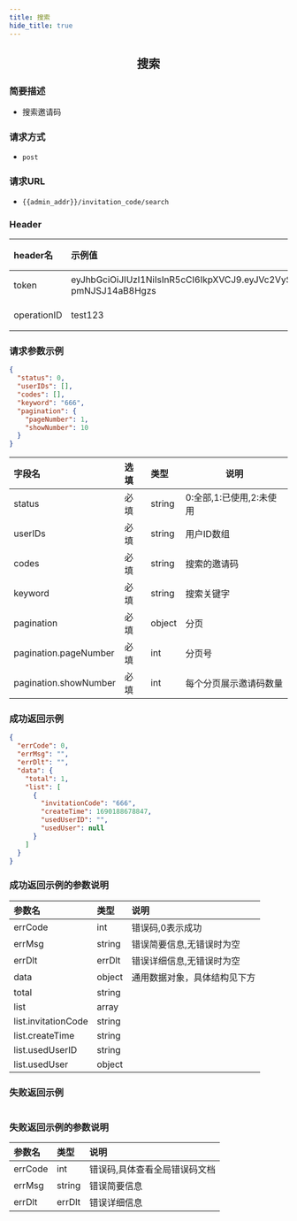 ```yaml
---
title: 搜索
hide_title: true
---
```


<center>

## 搜索

</center>

### 简要描述
- 搜索邀请码
### 请求方式
- `post` 
### 请求URL
- `{{admin_addr}}/invitation_code/search` 


### Header
|header名|示例值|选填|类型|说明|
|:----    |:-------    |:--- |---|------      |
|token|eyJhbGciOiJIUzI1NiIsInR5cCI6IkpXVCJ9.eyJVc2VySUQiOiJhZG1pbjIiLCJVc2VyVHlwZSI6MiwiZXhwIjoxNjk4NTcwOTUwLCJuYmYiOjE2OTA3OTQ2NTAsImlhdCI6MTY5MDc5NDk1MH0.DLbXohAp8mUx_qQZbK47T8GlUMm-pmNJSJ14aB8Hgzs|必填|string||
|operationID|test123|必填|string||


### 请求参数示例


```json
{
  "status": 0,
  "userIDs": [],
  "codes": [],
  "keyword": "666",
  "pagination": {
    "pageNumber": 1,
    "showNumber": 10
  }
}
```
|字段名|选填|类型|说明|
|:----    |:-------    |:--- |---|
|status|必填|string|0:全部,1:已使用,2:未使用|
|userIDs|必填|string|用户ID数组|
|codes|必填|string|搜索的邀请码|
|keyword|必填|string|搜索关键字|
|pagination|必填|object|分页|
|pagination.pageNumber|必填|int|分页号|
|pagination.showNumber|必填|int|每个分页展示邀请码数量|
### 成功返回示例


```json
{
  "errCode": 0,
  "errMsg": "",
  "errDlt": "",
  "data": {
    "total": 1,
    "list": [
      {
        "invitationCode": "666",
        "createTime": 1690188678847,
        "usedUserID": "",
        "usedUser": null
      }
    ]
  }
}
```
### 成功返回示例的参数说明


|参数名|类型|说明|
|:----    |:-------    |:--- |
|errCode|int|错误码,0表示成功|
|errMsg|string|错误简要信息,无错误时为空|
|errDlt|errDlt|错误详细信息,无错误时为空|
|data|object|通用数据对象，具体结构见下方|
|total|string||
|list|array||
|list.invitationCode|string||
|list.createTime|string||
|list.usedUserID|string||
|list.usedUser|object||
### 失败返回示例


```json

```
### 失败返回示例的参数说明


|参数名|类型|说明|
|:----    |:-------    |:--- |
|errCode|int|错误码,具体查看全局错误码文档|
|errMsg|string|错误简要信息|
|errDlt|errDlt|错误详细信息|
